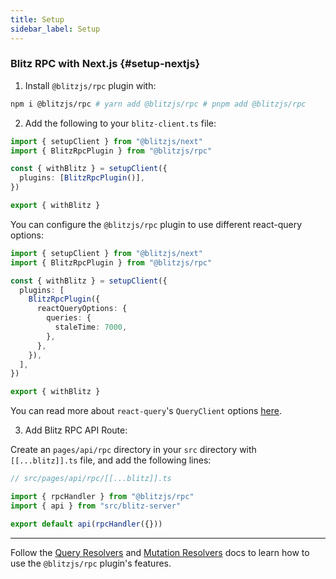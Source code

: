 ```yaml
---
title: Setup
sidebar_label: Setup
---
```


### Blitz RPC with Next.js {#setup-nextjs}

1. Install `@blitzjs/rpc` plugin with:

```bash
npm i @blitzjs/rpc # yarn add @blitzjs/rpc # pnpm add @blitzjs/rpc
```

2. Add the following to your `blitz-client.ts` file:

```typescript
import { setupClient } from "@blitzjs/next"
import { BlitzRpcPlugin } from "@blitzjs/rpc"

const { withBlitz } = setupClient({
  plugins: [BlitzRpcPlugin()],
})

export { withBlitz }
```

You can configure the `@blitzjs/rpc` plugin to use different react-query
options:

```typescript
import { setupClient } from "@blitzjs/next"
import { BlitzRpcPlugin } from "@blitzjs/rpc"

const { withBlitz } = setupClient({
  plugins: [
    BlitzRpcPlugin({
      reactQueryOptions: {
        queries: {
          staleTime: 7000,
        },
      },
    }),
  ],
})

export { withBlitz }
```

You can read more about `react-query`'s `QueryClient` options
[here](https://react-query.tanstack.com/reference/QueryClient).

3. Add Blitz RPC API Route:

Create an `pages/api/rpc` directory in your `src` directory with
`[[...blitz]].ts` file, and add the following lines:

```ts
// src/pages/api/rpc/[[...blitz]].ts

import { rpcHandler } from "@blitzjs/rpc"
import { api } from "src/blitz-server"

export default api(rpcHandler({}))
```

---

Follow the [Query Resolvers](/docs/query-resolvers) and
[Mutation Resolvers](/docs/mutation-resolvers) docs to learn how to use
the `@blitzjs/rpc` plugin's features.
